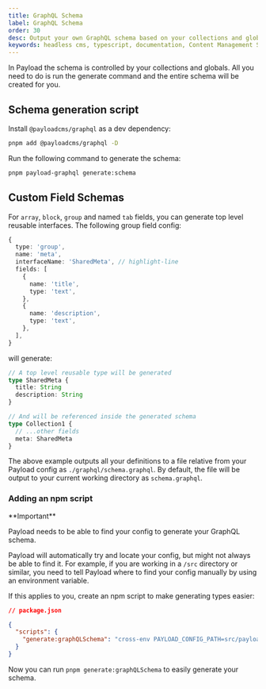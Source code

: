 ```yaml
---
title: GraphQL Schema
label: GraphQL Schema
order: 30
desc: Output your own GraphQL schema based on your collections and globals to a file.
keywords: headless cms, typescript, documentation, Content Management System, cms, headless, javascript, node, react, nextjs
---
```


In Payload the schema is controlled by your collections and globals. All you need to do is run the generate command and the entire schema will be created for you.

## Schema generation script

Install `@payloadcms/graphql` as a dev dependency:

```bash
pnpm add @payloadcms/graphql -D
```

Run the following command to generate the schema:

```bash
pnpm payload-graphql generate:schema
```

## Custom Field Schemas

For `array`, `block`, `group` and named `tab` fields, you can generate top level reusable interfaces. The following group field config:

```ts
{
  type: 'group',
  name: 'meta',
  interfaceName: 'SharedMeta', // highlight-line
  fields: [
    {
      name: 'title',
      type: 'text',
    },
    {
      name: 'description',
      type: 'text',
    },
  ],
}
```

will generate:

```ts
// A top level reusable type will be generated
type SharedMeta {
  title: String
  description: String
}

// And will be referenced inside the generated schema
type Collection1 {
  // ...other fields
  meta: SharedMeta
}
```

The above example outputs all your definitions to a file relative from your Payload config as `./graphql/schema.graphql`. By default, the file will be output to your current working directory as `schema.graphql`.

### Adding an npm script

<Banner type="warning">
  **Important**

Payload needs to be able to find your config to generate your GraphQL schema.

</Banner>

Payload will automatically try and locate your config, but might not always be able to find it. For example, if you are working in a `/src` directory or similar, you need to tell Payload where to find your config manually by using an environment variable.

If this applies to you, create an npm script to make generating types easier:

```json
// package.json

{
  "scripts": {
    "generate:graphQLSchema": "cross-env PAYLOAD_CONFIG_PATH=src/payload.config.ts payload-graphql generate:schema"
  }
}
```

Now you can run `pnpm generate:graphQLSchema` to easily generate your schema.
